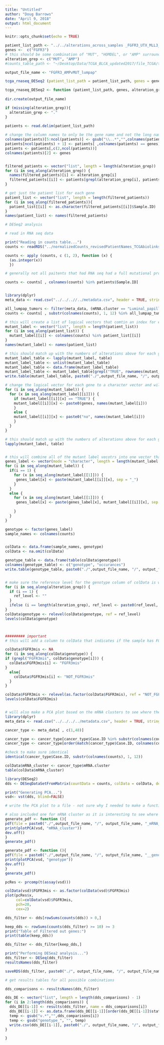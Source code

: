 ```yaml
---
title: "Untitled"
author: "Doug Barrows"
date: "April 9, 2018"
output: html_document
---
```


```r
knitr::opts_chunk$set(echo = TRUE)
```

```r

patient_list_path <- "../../alterations_across_samples _FGFR3_UTX_MLL3_4_TCGA2017.tsv"
genes <-  c("FGFR3")
# this should be some combination of "MUT", "HOMDEL", or "AMP" surrounded by "|" "&"
alteration_grep <- c("MUT", "AMP")
#counts_table_path <- "~/Desktop/Data/TCGA_BLCA_updated2017/file_TCGA/tcga/data_RNA_Seq_v2_expression_median.txt"

output_file_name <- "FGFR3_AMPvMUT_lumpap"

tcga_rnaseq_DESeq2 (patient_list_path = patient_list_path, genes = genes, alteration_grep = alteration_grep, counts_table_path = counts_table_path, output_file_name = output_file_name)

tcga_rnaseq_DESeq2 <- function (patient_list_path, genes, alteration_grep, counts_table_path, output_file_name) {
  
dir.create(output_file_name)

if (missing(alteration_grep)){
  alteration_grep <- "."
}
  
patients <- read.delim(patient_list_path)

# change the column names to only be the gene name and not the long name it is given in TCGA table
colnames(patients)[5:ncol(patients)] <- gsub("\\..*","",colnames(patients)[5:ncol(patients)])
patients[ncol(patients) + 1] <- patients[ ,colnames(patients) == genes]
patients <- patients[,c(2,ncol(patients))]
colnames(patients)[2] <- genes


filtered_patients <- vector("list", length = length(alteration_grep))
for (i in seq_along(alteration_grep)) {
  names(filtered_patients)[i] <- alteration_grep[i] 
  filtered_patients[[i]] <- patients[grepl(alteration_grep[i], patients[,2]),]
}

# get just the patient list for each gene
patient_list <- vector("list", length = length(filtered_patients))
for (i in seq_along(filtered_patients)){
  patient_list[[i]] <- as.character(filtered_patients[[i]]$Sample.ID)
}
names(patient_list) <- names(filtered_patients)

# DESeq2 analysis

# read in RNA seq data

print("Reading in counts table...")
counts <- readRDS("../normalizedCounts_revisedPatientNames_TCGAbiolinks.RData")

counts <- apply (counts, c (1, 2), function (x) {
  (as.integer(x))
  })

# generally not all paitents that had RNA seq had a full mutational profile, so need to filter the full list from RNA seq table so it only contains patients with full mutational profile

counts <- counts[ , colnames(counts) %in% patients$Sample.ID]


library(dplyr)
meta_data <- read.csv("../../..//../metadata.csv", header = TRUE, stringsAsFactors = FALSE)

all_lumpap_tumors <- filter(meta_data, (mRNA.cluster == "Luminal_papillary")) %>% select(Case.ID)
counts <- counts[ , substr(colnames(counts), 1, 12) %in% all_lumpap_tumors$Case.ID]

# this will create a list of logical vectors that comtin an index for each patient, and will report whether that patient has an alteration (here thats any kind of mutation, or deletion) in that gene
mutant_label <- vector("list", length = length(patient_list))
for (i in seq_along(patient_list)) {
  mutant_label[[i]] <- colnames(counts) %in% patient_list[[i]]
}
names(mutant_label) <- names(patient_list)

# this should match up with the numbers of alterations above for each gene, keep only the information about how many alterations for each type exitst, then write this to a file 
mutant_label_table <- lapply(mutant_label, table)
mutant_label_table <- unlist(mutant_label_table)
mutant_label_table <- data.frame(mutant_label_table)
mutant_label_table <- mutant_label_table[grepl("TRUE", rownames(mutant_label_table)), ,drop = FALSE]
write.table(mutant_label_table, paste0("./",output_file_name, "/", output_file_name, "_alterations.txt"), quote = FALSE)

# change the logical vector for each gene to a character vector and will label with "wt" or "alt" 
for (i in seq_along(mutant_label)) {
  for (x in seq_along(mutant_label[[i]])) {
    if (mutant_label[[i]][x] == "TRUE") {
    mutant_label[[i]][x] <- paste0(genes, names(mutant_label[i]))
    }
    else {
    mutant_label[[i]][x] <- paste0("no", names(mutant_label[i]))
    }
  }
}

# this should match up with the numbers of alterations above for each gene
lapply(mutant_label, table)


# this will combine all of the mutant label vecotrs into one vector that labels each patient for mutation status of all genes queried
genes_label <- vector(mode = "character", length = length(mutant_label[[1]]))
for (i in seq_along(mutant_label)) {
  if(i == 1) {
    for (x in seq_along(mutant_label[[1]])) {
     genes_label[x] <- paste(mutant_label[[i]][x], sep = "_")
    }
  }
  else {
    for (x in seq_along(mutant_label[[1]])) {
     genes_label[x] <- paste(genes_label[x], mutant_label[[i]][x], sep = "_")
    
    }
  }
}

genotype <- factor(genes_label)
sample_names <- colnames(counts)


colData <- data.frame(sample_names, genotype)
colData <- na.omit(colData)

genotype_table <- data.frame(table(colData$genotype))
colnames(genotype_table) <- c("genotype", "occurances")
write.table(genotype_table, paste0("./",output_file_name, "/", output_file_name, "_genotype.txt"), quote = FALSE)


# make sure the reference level for the genotype column of colData is wt for all genes
for (i in seq_along(alteration_grep)) {
  if (i == 1) {
    ref_level <- ""
  }
  ifelse (i == length(alteration_grep), ref_level <- paste0(ref_level, "no", alteration_grep[i]), ref_level <- paste0(ref_level, "no", alteration_grep[i], "_"))
}
colData$genotype <- relevel(colData$genotype, ref = ref_level)
levels(colData$genotype)



######### important
# this will add a column to colData that indicates if the sample has FGFR3 missense mutation 

colData$FGFR3mis <- NA
for (i in seq_along(colData$genotype)) {
if (grepl("FGFR3mis", colData$genotype[i])) {
  colData$FGFR3mis[i] <- "FGFR3mis"
}
  else{
    colData$FGFR3mis[i] <- "NOT_FGFR3mis"
  }
}

colData$FGFR3mis <- relevel(as.factor(colData$FGFR3mis), ref = "NOT_FGFR3mis")
levels(colData$FGFR3mis)


# will also make a PCA plot based on the mRNA clusters to see where the genotypes fall, so used this code from otehr functions
library(dplyr)
meta_data <- read.csv("../../../../metadata.csv", header = TRUE, stringsAsFactors = FALSE)

cancer_type <- meta_data[ , c(1,48)]

cancer_type <- cancer_type[cancer_type$Case.ID %in% substr(colnames(counts), 1, 12) ,]
cancer_type <- cancer_type[order(match(cancer_type$Case.ID, colnames(counts))),]

#check to make sure identical
identical(cancer_type$Case.ID, substr(colnames(counts), 1, 12))

colData$mRNA_cluster <- cancer_type$mRNA.cluster
table(colData$mRNA_cluster)

library(DESeq2)
dds <- DESeqDataSetFromMatrix(countData = counts, colData = colData, design = ~genotype)

print("Generating PCA...")
vsd<- vst(dds, blind=FALSE)

# write the PCA plot to a file - not sure why I needed to make a function for it as opposed to only using brackets to make the lines run together. That method worked for PNG but not for PDF. But this seems to work for PDF

# also included one for mRNA cluster as it is interesting to see where the certain genotypes lay relative to these clusters
generate_pdf <- function (){
pdf(file = paste0("./",output_file_name, "/", output_file_name, "_mRNA_cluster_PCA.pdf"))
print(plotPCA(vsd, "mRNA_cluster"))
dev.off()
}
generate_pdf()

generate_pdf <- function (){
pdf(file = paste0("./",output_file_name, "/", output_file_name, "__genotype_PCA.pdf"))
print(plotPCA(vsd, "genotype"))
dev.off()
}
generate_pdf()

pcRes <- prcomp(t(assay(vsd)))

colData(vsd)$FGFR3mis <- as.factor(colData(vsd)$FGFR3mis)
plot(pcRes$x,
     col=colData(vsd)$FGFR3mis,
     pch=20,
     cex=2)

dds_filter <- dds[rowSums(counts(dds)) > 0,]

keep_dds <- rowSums(counts(dds_filter) >= 10) >= 3
print("Table of Filtered out genes:")
print(table(keep_dds))

dds_filter <- dds_filter[keep_dds,]

print("Performing DESea2 analysis...")
dds_filter <- DESeq(dds_filter)
resultsNames(dds_filter)

saveRDS(dds_filter, paste0("./", output_file_name, "/", output_file_name, "_dds.RData"))

# get results tables for all possible combinations

dds_comparisons <- resultsNames(dds_filter)

dds_DE <- vector("list", length = length(dds_comparisons) - 1)
for (i in 2:length(dds_comparisons)) {
  dds_DE[[i-1]] <- results(dds_filter, name = dds_comparisons[i])
  dds_DE[[i-1]] <- as.data.frame(dds_DE[[i-1]][order(dds_DE[[i-1]]$stat), ])
  temp <- gsub("v.*","",dds_comparisons[i])
  temp <- gsub("genotype_", "", temp)
  write.csv(dds_DE[[i-1]], paste0("./", output_file_name, "/", output_file_name, "_", temp, "_DESeq2_result.csv"), quote = FALSE)
}

}

```